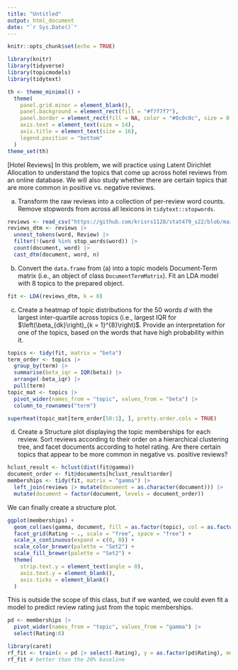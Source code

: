 ```yaml
---
title: "Untitled"
output: html_document
date: "`r Sys.Date()`"
---
```


```r
knitr::opts_chunk$set(echo = TRUE)
```

```r
library(knitr)
library(tidyverse)
library(topicmodels)
library(tidytext)

th <- theme_minimal() + 
  theme(
    panel.grid.minor = element_blank(),
    panel.background = element_rect(fill = "#f7f7f7"),
    panel.border = element_rect(fill = NA, color = "#0c0c0c", size = 0.6),
    axis.text = element_text(size = 14),
    axis.title = element_text(size = 16),
    legend.position = "bottom"
  )
theme_set(th)
```

[Hotel Reviews] In this problem, we will practice using Latent Dirichlet
Allocation to understand the topics that come up across hotel reviews from an
online database. We will also study whether there are certain topics that are
more common in positive vs. negative reviews.

a. Transform the raw reviews into a collection of per-review word counts.
Remove stopwords from across all lexicons in `tidytext::stopwords`.

```r
reviews <- read_csv("https://github.com/krisrs1128/stat479_s22/blob/main/_slides/week11/exercises/reviews.csv?raw=true")
reviews_dtm <- reviews |>
  unnest_tokens(word, Review) |>
  filter(!(word %in% stop_words$word)) |>
  count(document, word) |>
  cast_dtm(document, word, n)
```
    
b. Convert the `data.frame` from (a) into a topic models Document-Term
matrix (i.e., an object of class `DocumentTermMatrix`). Fit an LDA model
with 8 topics to the prepared object.

```r
fit <- LDA(reviews_dtm, k = 8)
```

c. Create a heatmap of topic distributions for the 50 words $d$ with the
largest inter-quartile across topics (i.e., largest IQR for
$\left(\beta_{dk}\right)_{k = 1}^{8}\right)$. Provide an interpretation for
one of the topics, based on the words that have high probability within it.

```r
topics <- tidy(fit, matrix = "beta")
term_order <- topics |>
  group_by(term) |>
  summarise(beta_iqr = IQR(beta)) |>
  arrange(-beta_iqr) |>
  pull(term)
topic_mat <- topics |>
  pivot_wider(names_from = "topic", values_from = "beta") |>
  column_to_rownames("term")
```

```r
superheat(topic_mat[term_order[50:1], ], pretty.order.cols = TRUE)
```

d. Create a Structure plot displaying the topic memberships for each review.
Sort reviews according to their order on a hierarchical clustering tree, and
facet documents according to hotel rating. Are there certain topics that
appear to be more common in negative vs. positive reviews?

```r
hclust_result <- hclust(dist(fit@gamma))
document_order <- fit@documents[hclust_result$order]
memberships <- tidy(fit, matrix = "gamma") |>
  left_join(reviews |> mutate(document = as.character(document))) |>
  mutate(document = factor(document, levels = document_order))
```

We can finally create a structure plot.

```r
ggplot(memberships) +
  geom_col(aes(gamma, document, fill = as.factor(topic), col = as.factor(topic))) +
  facet_grid(Rating ~ ., scale = "free", space = "free") +
  scale_x_continuous(expand = c(0, 0)) +
  scale_color_brewer(palette = "Set2") +
  scale_fill_brewer(palette = "Set2") +
  theme(
    strip.text.y = element_text(angle = 0),
    axis.text.y = element_blank(),
    axis.ticks = element_blank()
  )
```

This is outside the scope of this class, but if we wanted, we could even fit
a model to predict review rating just from the topic memberships.

```r
pd <- memberships |>
  pivot_wider(names_from = "topic", values_from = "gamma") |>
  select(Rating:6)

library(caret)
rf_fit <- train(x = pd |> select(-Rating), y = as.factor(pd$Rating), method = "rf")
rf_fit # better than the 20% baseline
```